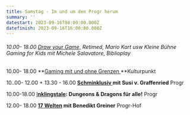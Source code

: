 ```yaml
---
title: Samstag - Im und um den Progr herum
summary: ''
datestart: 2023-09-16T08:00:00.000Z
datefinish: 2023-09-16T16:00:00.000Z
---
```


###### 10.00- 18.00 [Draw your Game,](https://playbern.ch/posts/OSMO-und-Draw-your-Game) Retimed, Mario Kart usw Kleine Bühne Gaming for Kids mit Michele Salavatore, Biblioplay		&#x9;

10.00- 18.00	**[Gaming mit und ohne Grenzen ](https://playbern.ch/posts/Barrieren-in-Games-und-wie-sie-verhindert-werden-knnen)**Kulturpunkt&#x9;

10..00- 12.00   +   13.30 - 16.00  **[Schminklusiv ](https://playbern.ch/admin/index.html#/~/posts/Schminklusiv--schminken-fr-alle "Schminklusiv")mit Susi v. Graffenried**			Progr

10.00-18.00	[I**nklingstale**](https://playbern.ch/posts/InklingsTale)**: Dungeons & Dragons für alle!** 	Progr	&#x9;

12.00- 18.00	**[17 Welten](https://playbern.ch/posts/17-Welten---Agentur-fr-Universalreisen-und-andere-Spaziergnge) mit Benedikt Greiner** 			Progr-Hof
